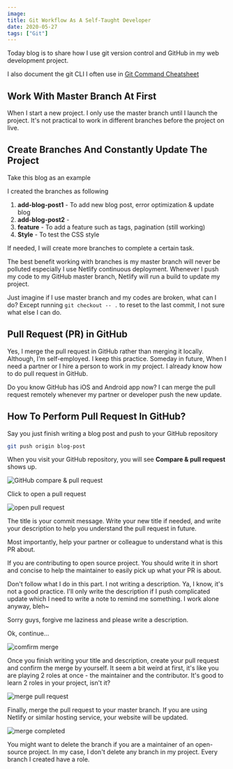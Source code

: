 ```yaml
---
image:
title: Git Workflow As A Self-Taught Developer
date: 2020-05-27
tags: ["Git"]
---
```


Today blog is to share how I use git version control and GitHub in my web development project.

I also document the git CLI I often use in [Git Command Cheatsheet](/git-cli-you-should-know)

## Work With Master Branch At First

When I start a new project.
I only use the master branch until I launch the project.
It's not practical to work in different branches before the project on live.

## Create Branches And Constantly Update The Project

Take this blog as an example

I created the branches as following

1. **add-blog-post1** - To add new blog post, error optimization & update blog
1. **add-blog-post2** -
1. **feature** - To add a feature such as tags, pagination (still working)
1. **Style** - To test the CSS style

If needed, I will create more branches to complete a certain task.

The best benefit working with branches is my master branch will never be polluted especially I use Netlify continuous deployment.
Whenever I push my code to my GitHub master branch, Netlify will run a build to update my project.

Just imagine if I use master branch and my codes are broken, what can I do?
Except running `git checkout -- .` to reset to the last commit, I not sure what else I can do.

## Pull Request (PR) in GitHub

Yes, I merge the pull request in GitHub rather than merging it locally.
Although, I’m self-employed. I keep this practice.
Someday in future, When I need a partner or I hire a person to work in my project.
I already know how to do pull request in GitHub.

Do you know GitHub has iOS and Android app now?
I can merge the pull request remotely whenever my partner or developer push the new update.

## How To Perform Pull Request In GitHub?

Say you just finish writing a blog post and push to your GitHub repository

```sh
git push origin blog-post
```

When you visit your GitHub repository, you will see **Compare & pull request** shows up.

![GitHub compare & pull request ](https://res.cloudinary.com/ansonlowzf/image/upload/v1590561391/AnsonLowZF%20Blog/compare-pull-request_z4vp2j.png)

Click to open a pull request

![open pull request](https://res.cloudinary.com/ansonlowzf/image/upload/v1590561836/AnsonLowZF%20Blog/open-pull-request_br9um7.png)

The title is your commit message.
Write your new title if needed, and write your description to help you understand the pull request in future.

Most importantly, help your partner or colleague to understand what is this PR about.

If you are contributing to open source project.
You should write it in short and concise to help the maintainer to easily pick up what your PR is about.

Don't follow what I do in this part.
I not writing a description.
Ya, I know, it's not a good practice.
I'll only write the description if I push complicated update which I need to write a note to remind me something.
I work alone anyway, bleh~

Sorry guys, forgive me laziness and please write a description.

Ok, continue...

![comfirm merge](https://res.cloudinary.com/ansonlowzf/image/upload/v1590561984/AnsonLowZF%20Blog/confirm-merge_umrvhl.png)

Once you finish writing your title and description, create your pull request and confirm the merge by yourself.
It seem a bit weird at first, it's like you are playing 2 roles at once - the maintainer and the contributor.
It's good to learn 2 roles in your project, isn't it?

![merge pull request](https://res.cloudinary.com/ansonlowzf/image/upload/v1590562150/AnsonLowZF%20Blog/merge-pull-request_wy19lb.png)

Finally, merge the pull request to your master branch.
If you are using Netlify or similar hosting service, your website will be updated.

![merge completed](https://res.cloudinary.com/ansonlowzf/image/upload/v1590562287/AnsonLowZF%20Blog/merge-completed_wekbpc.png)

You might want to delete the branch if you are a maintainer of an open-source project.
In my case, I don't delete any branch in my project.
Every branch I created have a role.

